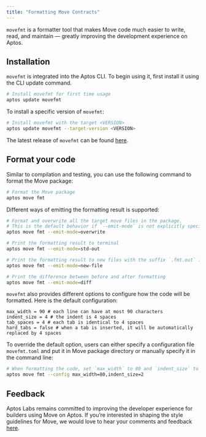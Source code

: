 ```yaml
---
title: "Formatting Move Contracts"
---
```








`movefmt` is a formatter tool that makes Move code much easier to write, read, and maintain — greatly improving the development experience on Aptos.

## Installation

`movefmt` is integrated into the Aptos CLI. To begin using it, first install it using the CLI update command.

```bash filename="Terminal"
# Install movefmt for first time usage
aptos update movefmt
```

To install a specific version of `movefmt`:

```bash filename="Terminal"
# Install movefmt with the target <VERSION>
aptos update movefmt --target-version <VERSION>
```

The latest release of `movefmt` can be found [here](https://github.com/movebit/movefmt/releases).

## Format your code

Similar to compilation and testing, you can use the following command to format the Move package:

```bash filename="Terminal"
# Format the Move package
aptos move fmt
```

Different ways of emitting the formatting result is supported:

```bash filename="Terminal"
# Format and overwrite all the target move files in the package.
# This is the default behavior if `--emit-mode` is not explicitly specified
aptos move fmt --emit-mode=overwrite

# Print the formatting result to terminal
aptos move fmt --emit-mode=std-out

# Print the formatting result to new files with the suffix `.fmt.out` in the same directory
aptos move fmt --emit-mode=new-file

# Print the difference between before and after formatting
aptos move fmt --emit-mode=diff
```

`movefmt` also provides different options to configure how the code will be formatted.
Here is the default configuration:

```
max_width = 90 # each line can have at most 90 characters
indent_size = 4 # the indent is 4 spaces
tab_spaces = 4 # each tab is identical to 4 spaces
hard_tabs = false # when a tab is inserted, it will be automatically replaced by 4 spaces
```

To override the default option, users can either specify a configuration file `movefmt.toml`
and put it in Move package directory or manually specify it in the command line:

```bash filename="Terminal"
# When formatting the code, set `max_width` to 80 and `indent_size` to 2
aptos move fmt --config max_width=80,indent_size=2
```

## Feedback

Aptos Labs remains committed to improving the developer experience for builders using Move on Aptos.
If you’re interested in shaping the style guidelines for Move, we would love to hear your comments and feedback
[here](https://github.com/movebit/movefmt/issues).
